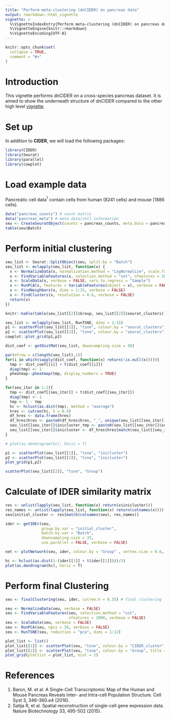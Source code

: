```yaml
---
title: "Perform meta-clustering (dnCIDER) on pancreas data"
output: rmarkdown::html_vignette
vignette: >
  %\VignetteIndexEntry{Perform meta-clustering (dnCIDER) on pancreas data}
  %\VignetteEngine{knitr::rmarkdown}
  %\VignetteEncoding{UTF-8}
---
```


```r
knitr::opts_chunk$set(
  collapse = TRUE,
  comment = "#>"
)
```


# Introduction

This vignette performs dnCIDER on a cross-species pancreas dataset. It is aimed to show the underneath structure of dnCIDER compared to the other high level [vignette](docs/articles/dnCIDER_highlevel.html).

# Set up

In addition to **CIDER**, we will load the following packages:

```r
library(CIDER)
library(Seurat)
library(parallel)
library(cowplot)
```

# Load example data

Pancreatic cell data$^1$ contain cells from human (8241 cells) and mouse (1886 cells).

```r
data("pancreas_counts") # count matrix
data("pancreas_meta") # meta data/cell information
seu <- CreateSeuratObject(counts = pancreas_counts, meta.data = pancreas_meta)
table(seu$Batch)
```

# Perform initial clustering

```r
seu_list <- Seurat::SplitObject(seu, split.by = "Batch")
seu_list <- mclapply(seu_list, function(x) {
  x <- NormalizeData(x, normalization.method = "LogNormalize", scale.factor = 10000, verbose = FALSE)
  x <- FindVariableFeatures(x, selection.method = "vst", nfeatures = 2000, verbose = FALSE)
  x <- ScaleData(x, verbose = FALSE, vars.to.regress = "Sample")
  x <- RunPCA(x, features = VariableFeatures(object = x), verbose = FALSE)  
  x <- FindNeighbors(x, dims = 1:15, verbose = FALSE)
  x <- FindClusters(x, resolution = 0.6, verbose = FALSE)
  return(x)
})
```

```r
knitr::kable(table(seu_list[[2]]$Group, seu_list[[2]]$seurat_clusters))
```


```r
seu_list <- mclapply(seu_list, RunTSNE, dims = 1:15)
p1 <- scatterPlot(seu_list[[1]], "tsne", colour.by = "seurat_clusters")
p2 <- scatterPlot(seu_list[[2]], "tsne", colour.by = "seurat_clusters")
cowplot::plot_grid(p1,p2)
```

```r
dist_coef <- getDistMat(seu_list, downsampling.size = 50)
```


```r
par(mfrow = c(length(seu_list),1))
for(i in which(sapply(dist_coef, function(x) return(!is.null(x))))){
  tmp <- dist_coef[[i]] + t(dist_coef[[i]])
  diag(tmp) <- 1
  pheatmap::pheatmap(tmp, display_numbers = TRUE)
}
```

```r
for(seu_itor in 1:2){
  tmp <- dist_coef[[seu_itor]] + t(dist_coef[[seu_itor]])
  diag(tmp) <- 1
  tmp <- 1 - tmp
  hc <- hclust(as.dist(tmp), method = "average")
  hres <- cutree(hc, h = 0.4)
  df_hres <- data.frame(hres)
  df_hres$hres <- paste0(df_hres$hres, "_", unique(seu_list[[seu_itor]]$Batch))
  seu_list[[seu_itor]]$inicluster_tmp <- paste0(seu_list[[seu_itor]]$seurat_clusters, "_", seu_list[[seu_itor]]$Batch)
  seu_list[[seu_itor]]$inicluster <- df_hres$hres[match(seu_list[[seu_itor]]$inicluster_tmp,rownames(df_hres))]
}
```


```r
# plot(as.dendrogram(hc), horiz = T)
```

```r
p1 <- scatterPlot(seu_list[[1]], "tsne", "inicluster")
p2 <- scatterPlot(seu_list[[2]], "tsne", "inicluster")
plot_grid(p1,p2)
```

```r
scatterPlot(seu_list[[2]], "tsne", "Group")
```

# Calculate of IDER similarity matrix

```r
res <- unlist(lapply(seu_list, function(x) return(x$inicluster)))
res_names <- unlist(lapply(seu_list, function(x) return(colnames(x))))
seu$initial_cluster <- res[match(colnames(seu), res_names)]

ider <- getIDEr(seu, 
                group.by.var = "initial_cluster",
                batch.by.var = "Batch",
                downsampling.size = 35, 
                use.parallel = FALSE, verbose = FALSE)
```

```r
net <- plotNetwork(seu, ider, colour.by = "Group" , vertex.size = 0.6, weight.factor = 5)

```


```r
hc <- hclust(as.dist(1-(ider[[1]] + t(ider[[1]])))/2)
plot(as.dendrogram(hc), horiz = T)
```

# Perform final Clustering

```r
seu <- finalClustering(seu, ider, cutree.h = 0.35) # final clustering
```


```r
seu <- NormalizeData(seu, verbose = FALSE)
seu <- FindVariableFeatures(seu, selection.method = "vst", 
                            nfeatures = 2000, verbose = FALSE)
seu <- ScaleData(seu, verbose = FALSE)
seu <- RunPCA(seu, npcs = 20, verbose = FALSE)
seu <- RunTSNE(seu, reduction = "pca", dims = 1:12)
```

```r
plot_list <- list()
plot_list[[1]] <- scatterPlot(seu, "tsne", colour.by = "CIDER_cluster", title = "asCIDER clustering results") 
plot_list[[2]] <- scatterPlot(seu, "tsne", colour.by = "Group", title = "Ground truth of cell populations") 
plot_grid(plotlist = plot_list, ncol = 2)
```

# References

1. Baron, M. et al. A Single-Cell Transcriptomic Map of the Human and Mouse Pancreas Reveals Inter- and Intra-cell Population Structure. Cell Syst 3, 346–360.e4 (2016).
2. Satija R, et al. Spatial reconstruction of single-cell gene expression data. Nature Biotechnology 33, 495-502 (2015). 


